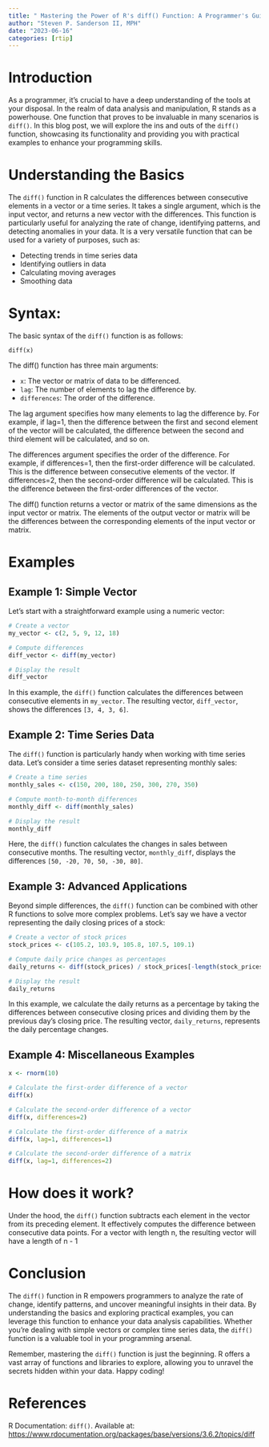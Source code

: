 ```yaml
---
title: " Mastering the Power of R's diff() Function: A Programmer's Guide"
author: "Steven P. Sanderson II, MPH"
date: "2023-06-16"
categories: [rtip]
---
```


# Introduction

As a programmer, it's crucial to have a deep understanding of the tools at your disposal. In the realm of data analysis and manipulation, R stands as a powerhouse. One function that proves to be invaluable in many scenarios is `diff()`. In this blog post, we will explore the ins and outs of the `diff()` function, showcasing its functionality and providing you with practical examples to enhance your programming skills.

# Understanding the Basics

The `diff()` function in R calculates the differences between consecutive elements in a vector or a time series. It takes a single argument, which is the input vector, and returns a new vector with the differences. This function is particularly useful for analyzing the rate of change, identifying patterns, and detecting anomalies in your data. It is a very versatile function that can be used for a variety of purposes, such as:

*    Detecting trends in time series data
*    Identifying outliers in data
*    Calculating moving averages
*    Smoothing data


# Syntax:
The basic syntax of the `diff()` function is as follows:

```
diff(x)
```

The diff() function has three main arguments:

*    `x`: The vector or matrix of data to be differenced.
*    `lag`: The number of elements to lag the difference by.
*    `differences`: The order of the difference.

The lag argument specifies how many elements to lag the difference by. For example, if lag=1, then the difference between the first and second element of the vector will be calculated, the difference between the second and third element will be calculated, and so on.

The differences argument specifies the order of the difference. For example, if differences=1, then the first-order difference will be calculated. This is the difference between consecutive elements of the vector. If differences=2, then the second-order difference will be calculated. This is the difference between the first-order differences of the vector.

The diff() function returns a vector or matrix of the same dimensions as the input vector or matrix. The elements of the output vector or matrix will be the differences between the corresponding elements of the input vector or matrix.

# Examples

## Example 1: Simple Vector

Let's start with a straightforward example using a numeric vector:

```r
# Create a vector
my_vector <- c(2, 5, 9, 12, 18)

# Compute differences
diff_vector <- diff(my_vector)

# Display the result
diff_vector
```

In this example, the `diff()` function calculates the differences between consecutive elements in `my_vector`. The resulting vector, `diff_vector`, shows the differences `[3, 4, 3, 6]`.

## Example 2: Time Series Data

The `diff()` function is particularly handy when working with time series data. Let's consider a time series dataset representing monthly sales:

```r
# Create a time series
monthly_sales <- c(150, 200, 180, 250, 300, 270, 350)

# Compute month-to-month differences
monthly_diff <- diff(monthly_sales)

# Display the result
monthly_diff
```

Here, the `diff()` function calculates the changes in sales between consecutive months. The resulting vector, `monthly_diff`, displays the differences `[50, -20, 70, 50, -30, 80]`.

## Example 3: Advanced Applications

Beyond simple differences, the `diff()` function can be combined with other R functions to solve more complex problems. Let's say we have a vector representing the daily closing prices of a stock:

```r
# Create a vector of stock prices
stock_prices <- c(105.2, 103.9, 105.8, 107.5, 109.1)

# Compute daily price changes as percentages
daily_returns <- diff(stock_prices) / stock_prices[-length(stock_prices)] * 100

# Display the result
daily_returns
```

In this example, we calculate the daily returns as a percentage by taking the differences between consecutive closing prices and dividing them by the previous day's closing price. The resulting vector, `daily_returns`, represents the daily percentage changes.

## Example 4: Miscellaneous Examples

```r
x <- rnorm(10)

# Calculate the first-order difference of a vector
diff(x)

# Calculate the second-order difference of a vector
diff(x, differences=2)

# Calculate the first-order difference of a matrix
diff(x, lag=1, differences=1)

# Calculate the second-order difference of a matrix
diff(x, lag=1, differences=2)
```

# How does it work?

Under the hood, the `diff()` function subtracts each element in the vector from its preceding element. It effectively computes the difference between consecutive data points. For a vector with length n, the resulting vector will have a length of n - 1

# Conclusion

The `diff()` function in R empowers programmers to analyze the rate of change, identify patterns, and uncover meaningful insights in their data. By understanding the basics and exploring practical examples, you can leverage this function to enhance your data analysis capabilities. Whether you're dealing with simple vectors or complex time series data, the `diff()` function is a valuable tool in your programming arsenal.

Remember, mastering the `diff()` function is just the beginning. R offers a vast array of functions and libraries to explore, allowing you to unravel the secrets hidden within your data. Happy coding!

# References

R Documentation: `diff()`. Available at: [https://www.rdocumentation.org/packages/base/versions/3.6.2/topics/diff](https://www.rdocumentation.org/packages/base/versions/3.6.2/topics/diff)